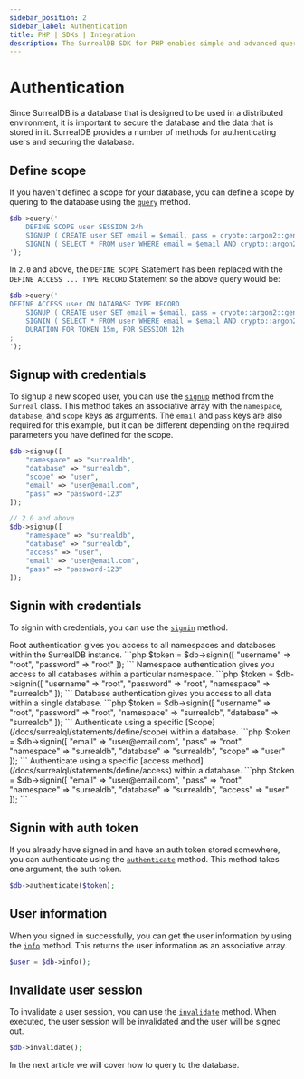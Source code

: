 ```yaml
---
sidebar_position: 2
sidebar_label: Authentication
title: PHP | SDKs | Integration
description: The SurrealDB SDK for PHP enables simple and advanced querying of a remote or embedded database.
---
```



# Authentication

Since SurrealDB is a database that is designed to be used in a distributed environment, it is important to secure the database and the data that is stored in it.
SurrealDB provides a number of methods for authenticating users and securing the database.

## Define scope

If you haven't defined a scope for your database, you can define a scope by quering to the database using the [`query`](/docs/sdk/php/methods/query) method.

```php
$db->query('
	DEFINE SCOPE user SESSION 24h
	SIGNUP ( CREATE user SET email = $email, pass = crypto::argon2::generate($pass) )
	SIGNIN ( SELECT * FROM user WHERE email = $email AND crypto::argon2::compare(pass, $pass) );
');
```

In `2.0` and above, the `DEFINE SCOPE` Statement has been replaced with the `DEFINE ACCESS ... TYPE RECORD` Statement so the above query would be:

```php
$db->query('
DEFINE ACCESS user ON DATABASE TYPE RECORD
	SIGNUP ( CREATE user SET email = $email, pass = crypto::argon2::generate($pass) )
	SIGNIN ( SELECT * FROM user WHERE email = $email AND crypto::argon2::compare(pass, $pass) )
	DURATION FOR TOKEN 15m, FOR SESSION 12h
;
');
```


## Signup with credentials

To signup a new scoped user, you can use the [`signup`](/docs/sdk/php/methods/signup) method from the `Surreal` class. This method takes an associative array
with the `namespace`, `database`, and `scope` keys as arguments. The `email` and `pass` keys are also required for this example, but it can be different
depending on the required parameters you have defined for the scope.

```php
$db->signup([
	"namespace" => "surrealdb",
	"database" => "surrealdb",
	"scope" => "user",
	"email" => "user@email.com",
	"pass" => "password-123"
]);
```

```php
// 2.0 and above
$db->signup([
	"namespace" => "surrealdb",
	"database" => "surrealdb",
	"access" => "user",
	"email" => "user@email.com",
	"pass" => "password-123"
]);
```

## Signin with credentials

To signin with credentials, you can use the [`signin`](/docs/sdk/php/methods/signin) method.

<Tabs groupId="php-signin">
  <TabItem value="root" label="Root" default>
		Root authentication gives you access to all namespaces and databases within the SurrealDB instance.
		```php
		$token = $db->signin([
			"username" => "root",
			"password" => "root"
		]);
		```
	</TabItem>
	<TabItem value="namespace" label="Namespace">
		Namespace authentication gives you access to all databases within a particular namespace.
		```php
		$token = $db->signin([
			"username" => "root",
			"password" => "root",
			"namespace" => "surrealdb"
		]);
		```
	</TabItem>
	<TabItem value="database" label="Database">
		Database authentication gives you access to all data within a single database.
		```php
		$token = $db->signin([
			"username" => "root",
			"password" => "root",
			"namespace" => "surrealdb",
			"database" => "surrealdb"
		]);
		```
	</TabItem>
	<TabItem value="scope" label="Scope">
		Authenticate using a specific [Scope](/docs/surrealql/statements/define/scope) within a database.
		```php
		$token = $db->signin([
			"email" => "user@email.com",
			"pass" => "root",
			"namespace" => "surrealdb",
			"database" => "surrealdb",
			"scope" => "user"
		]);
		```
	</TabItem>
		<TabItem value="access" label="Access">
		Authenticate using a specific [access method](/docs/surrealql/statements/define/access) within a database.
		```php
		$token = $db->signin([
			"email" => "user@email.com",
			"pass" => "root",
			"namespace" => "surrealdb",
			"database" => "surrealdb",
			"access" => "user"
		]);
		```
	</TabItem>
</Tabs>

## Signin with auth token

If you already have signed in and have an auth token stored somewhere, you can authenticate using the [`authenticate`](/docs/sdk/php/methods/authenticate) method.
This method takes one argument, the auth token.

```php
$db->authenticate($token);
```

## User information

When you signed in successfully, you can get the user information by using the [`info`](/docs/sdk/php/methods/info) method.
This returns the user information as an associative array.

```php
$user = $db->info();
```

## Invalidate user session

To invalidate a user session, you can use the [`invalidate`](/docs/sdk/php/methods/invalidate) method. When executed, the user
session will be invalidated and the user will be signed out.

```php
$db->invalidate();
```

In the next article we will cover how to query to the database.

